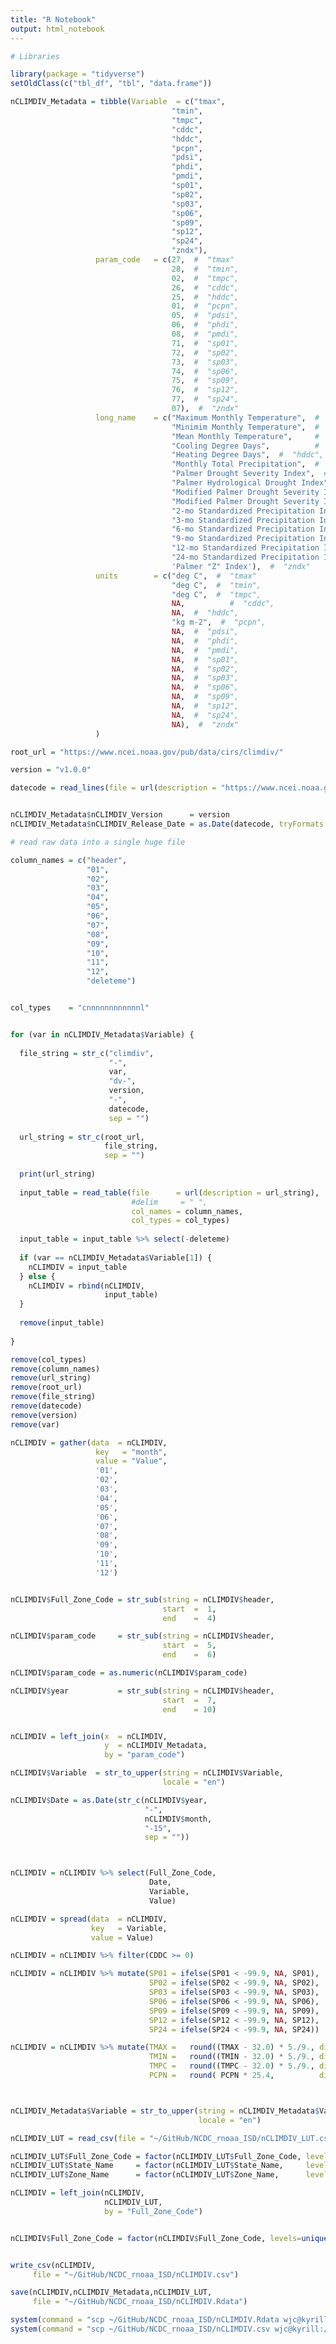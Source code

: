 ```yaml
---
title: "R Notebook"
output: html_notebook
---
```



```r

# Libraries 

library(package = "tidyverse")
setOldClass(c("tbl_df", "tbl", "data.frame"))

```


```r

nCLIMDIV_Metadata = tibble(Variable  = c("tmax",
                                    "tmin",
                                    "tmpc",
                                    "cddc",
                                    "hddc",
                                    "pcpn",
                                    "pdsi",
                                    "phdi",
                                    "pmdi",
                                    "sp01",
                                    "sp02",
                                    "sp03",
                                    "sp06",
                                    "sp09",
                                    "sp12",
                                    "sp24",
                                    "zndx"),
                   param_code   = c(27,  #  "tmax"
                                    28,  #  "tmin",
                                    02,  #  "tmpc",
                                    26,  #  "cddc",
                                    25,  #  "hddc",
                                    01,  #  "pcpn",
                                    05,  #  "pdsi",
                                    06,  #  "phdi",
                                    08,  #  "pmdi",
                                    71,  #  "sp01",
                                    72,  #  "sp02",
                                    73,  #  "sp03",
                                    74,  #  "sp06",
                                    75,  #  "sp09",
                                    76,  #  "sp12",
                                    77,  #  "sp24",
                                    07),  #  "zndx"
                   long_name    = c("Maximum Monthly Temperature",  #  "tmax"
                                    "Minimim Monthly Temperature",  #  "tmin",
                                    "Mean Monthly Temperature",     #  "tmpc",
                                    "Cooling Degree Days",          #  "cddc",
                                    "Heating Degree Days",  #  "hddc",
                                    "Monthly Total Precipitation",  #  "pcpn",
                                    "Palmer Drought Severity Index",  #  "pdsi",
                                    "Palmer Hydrological Drought Index",  #  "phdi",
                                    "Modified Palmer Drought Severity Index",  #  "pmdi",
                                    "Modified Palmer Drought Severity Index",  #  "sp01",
                                    "2-mo Standardized Precipitation Index",  #  "sp02",
                                    "3-mo Standardized Precipitation Index",  #  "sp03",
                                    "6-mo Standardized Precipitation Index",  #  "sp06",
                                    "9-mo Standardized Precipitation Index",  #  "sp09",
                                    "12-mo Standardized Precipitation Index",  #  "sp12",
                                    "24-mo Standardized Precipitation Index",  #  "sp24",
                                    'Palmer "Z" Index'),  #  "zndx"
                   units        = c("deg C",  #  "tmax"
                                    "deg C",  #  "tmin",
                                    "deg C",  #  "tmpc",
                                    NA,          #  "cddc",
                                    NA,  #  "hddc",
                                    "kg m-2",  #  "pcpn",
                                    NA,  #  "pdsi",
                                    NA,  #  "phdi",
                                    NA,  #  "pmdi",
                                    NA,  #  "sp01",
                                    NA,  #  "sp02",
                                    NA,  #  "sp03",
                                    NA,  #  "sp06",
                                    NA,  #  "sp09",
                                    NA,  #  "sp12",
                                    NA,  #  "sp24",
                                    NA),  #  "zndx"
                   )

root_url = "https://www.ncei.noaa.gov/pub/data/cirs/climdiv/"

version = "v1.0.0"

datecode = read_lines(file = url(description = "https://www.ncei.noaa.gov/pub/data/cirs/climdiv/procdate.txt"))


nCLIMDIV_Metadata$nCLIMDIV_Version      = version
nCLIMDIV_Metadata$nCLIMDIV_Release_Date = as.Date(datecode, tryFormats = "%Y%m%d")


```


```r

# read raw data into a single huge file 

column_names = c("header",
                 "01",
                 "02",
                 "03",
                 "04",
                 "05",
                 "06",
                 "07",
                 "08",
                 "09",
                 "10",
                 "11",
                 "12",
                 "deleteme")


col_types    = "cnnnnnnnnnnnnl"


for (var in nCLIMDIV_Metadata$Variable) {
  
  file_string = str_c("climdiv",
                      "-",
                      var,
                      "dv-",
                      version,
                      "-",
                      datecode,
                      sep = "")
  
  url_string = str_c(root_url,
                     file_string,
                     sep = "")
  
  print(url_string)
  
  input_table = read_table(file      = url(description = url_string),
                           #delim     = " ",
                           col_names = column_names,
                           col_types = col_types)
  
  input_table = input_table %>% select(-deleteme)
  
  if (var == nCLIMDIV_Metadata$Variable[1]) {
    nCLIMDIV = input_table
  } else {
    nCLIMDIV = rbind(nCLIMDIV,
                     input_table)
  }
  
  remove(input_table)
                           
}

remove(col_types)
remove(column_names)
remove(url_string)
remove(root_url)
remove(file_string)
remove(datecode)
remove(version)
remove(var)

```

```r

nCLIMDIV = gather(data  = nCLIMDIV,
                   key   = "month",
                   value = "Value",
                   '01',
                   '02',
                   '03',
                   '04',
                   '05',
                   '06',
                   '07',
                   '08',
                   '09',
                   '10',
                   '11',
                   '12')


nCLIMDIV$Full_Zone_Code = str_sub(string = nCLIMDIV$header, 
                                  start  =  1,
                                  end    =  4)

nCLIMDIV$param_code     = str_sub(string = nCLIMDIV$header, 
                                  start  =  5,
                                  end    =  6)  

nCLIMDIV$param_code = as.numeric(nCLIMDIV$param_code)

nCLIMDIV$year           = str_sub(string = nCLIMDIV$header, 
                                  start  =  7,
                                  end    = 10) 


nCLIMDIV = left_join(x  = nCLIMDIV,
                     y  = nCLIMDIV_Metadata,
                     by = "param_code")

nCLIMDIV$Variable  = str_to_upper(string = nCLIMDIV$Variable, 
                                  locale = "en")

nCLIMDIV$Date = as.Date(str_c(nCLIMDIV$year,
                              "-",
                              nCLIMDIV$month,
                              "-15",
                              sep = ""))



nCLIMDIV = nCLIMDIV %>% select(Full_Zone_Code,
                               Date,
                               Variable,
                               Value)

nCLIMDIV = spread(data  = nCLIMDIV,
                  key   = Variable,
                  value = Value)

nCLIMDIV = nCLIMDIV %>% filter(CDDC >= 0)

nCLIMDIV = nCLIMDIV %>% mutate(SP01 = ifelse(SP01 < -99.9, NA, SP01),
                               SP02 = ifelse(SP02 < -99.9, NA, SP02),
                               SP03 = ifelse(SP03 < -99.9, NA, SP03),
                               SP06 = ifelse(SP06 < -99.9, NA, SP06),
                               SP09 = ifelse(SP09 < -99.9, NA, SP09),
                               SP12 = ifelse(SP12 < -99.9, NA, SP12),
                               SP24 = ifelse(SP24 < -99.9, NA, SP24))

```

```r
nCLIMDIV = nCLIMDIV %>% mutate(TMAX =   round((TMAX - 32.0) * 5./9., digits = 2),
                               TMIN =   round((TMIN - 32.0) * 5./9., digits = 2),
                               TMPC =   round((TMPC - 32.0) * 5./9., digits = 2),
                               PCPN =   round( PCPN * 25.4,          digits = 3))



nCLIMDIV_Metadata$Variable = str_to_upper(string = nCLIMDIV_Metadata$Variable, 
                                          locale = "en")


```

```r

nCLIMDIV_LUT = read_csv(file = "~/GitHub/NCDC_rnoaa_ISD/nCLIMDIV_LUT.csv")

nCLIMDIV_LUT$Full_Zone_Code = factor(nCLIMDIV_LUT$Full_Zone_Code, levels=unique(nCLIMDIV_LUT$Full_Zone_Code))
nCLIMDIV_LUT$State_Name     = factor(nCLIMDIV_LUT$State_Name,     levels=unique(nCLIMDIV_LUT$State_Name))
nCLIMDIV_LUT$Zone_Name      = factor(nCLIMDIV_LUT$Zone_Name,      levels=unique(nCLIMDIV_LUT$Zone_Name))

nCLIMDIV = left_join(nCLIMDIV,
                     nCLIMDIV_LUT,
                     by = "Full_Zone_Code")


nCLIMDIV$Full_Zone_Code = factor(nCLIMDIV$Full_Zone_Code, levels=unique(nCLIMDIV_LUT$Full_Zone_Code))



```


```r



write_csv(nCLIMDIV,
     file = "~/GitHub/NCDC_rnoaa_ISD/nCLIMDIV.csv")

save(nCLIMDIV,nCLIMDIV_Metadata,nCLIMDIV_LUT,
     file = "~/GitHub/NCDC_rnoaa_ISD/nCLIMDIV.Rdata")

system(command = "scp ~/GitHub/NCDC_rnoaa_ISD/nCLIMDIV.Rdata wjc@kyrill:/data/DATASETS/local_academic_repo/CLASS_Examples/")
system(command = "scp ~/GitHub/NCDC_rnoaa_ISD/nCLIMDIV.csv wjc@kyrill:/data/DATASETS/local_academic_repo/CLASS_Examples/")


```


